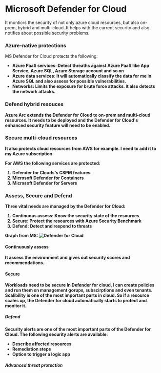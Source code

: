 # Microsoft Defender for Cloud

It montiors the security of not only azure cloud resources, but also on-prem, hybrid and multi-cloud.
It helps with the current security and also notifies about possible
security problems.

### Azure-native protections

MS Defender for Cloud protects the following:

- <strong>Azure PaaS services</strongs>: Detect threaths against Azure PaaS like App Service, Azure SQL, Azure Storage account and so on
- <strong>Azure data services</strong>: It will automatically classify the data for me in Azure SQL and also assess for possible vulnerabilities.
- <strong>Networks</strong>: Limits the exposure for brute force attacks. It also detects the network attacks.

### Defend hybrid resouces

Azure Arc extends the Defender for Cloud to on-prem and multi-cloud resources. It needs to be deployed and the Defender for Cloud's enhanced security feature
will need to be enabled.

### Secure multi-cloud resources

It also protects cloud resources from AWS for example.
I need to add it to my Azure subscription.

For AWS the following services are protected:

1. Defender for Clouds's CSPM features
2. Microsoft Defender for Containers
3. Microsoft Defender for Servers

### Assess, Secure and Defend

Three vital needs are managed by the Defender for Cloud:

1. <strong>Continuous assess</strong>: Know the security state of the resources
2. <strong>Secure</strong>: Protect the resources with Azure Security Benchmark
3. <strong>Defend</strong>: Detect and respond to threats

Graph from MS:
![Defender for Cloud](https://learn.microsoft.com/en-us/training/wwl-azure/describe-azure-identity-access-security/media/assess-secure-defend-46228306.png)

#### Continuously assess

It assess the environment and gives out security scores and recommendations.

#### Secure

Workloads need to be secure
In Defender for cloud, I can create policies and run them on management gorups, subscirptions and even tenants.
Scalibility is one of the most important parts in cloud. So if a resource scales up, the Defender for cloud automatically starts to protect and monitor it.

##### Defend

Security alerts are one of the most important parts of the Defender for Cloud.
The following security alerts are available:

- Describe affected resources
- Remediation steps
- Option to trigger a logic app

##### Advanced threat protection
